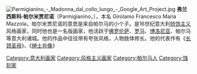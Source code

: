 {{unreferenced|time=2010-08-14T23:16:54+00:00}}
{{Infobox artist
| bgcolour      = #6495ED
| name          = Parmigianino
| image         = Parmigianino Selfportrait.jpg
| caption       = 自画像(约1524年)，油画，直径24.4cm，<BR>维也纳艺术史博物馆藏品
| birthname     = Girolamo Francesco Maria Mazzola
| birthdate     = {{birth date |1503|1|11|}}
| location      = [[帕尔马|帕尔马]]
| deathdate     = {{death date and age |1540|8|24|1503|1|11|}}
| deathplace    = [[克雷莫纳省|克雷莫纳省]]
| nationality   = [[意大利|意大利]]
| field         = [[绘画|绘画]]
| training      = 
| movement      = [[矫饰主义|矫饰主义]]
| works         = 
| patrons       = 
| influenced by = 
| influenced    = 
| awards        = 
}}
[[File:Parmigianino_-_Madonna_dal_collo_lungo_-_Google_Art_Project.jpg|thumb]]
'''弗兰西斯科·帕尔米贾尼诺'''（Parmigianino，{{bd|1503年|1月11日|1540年|8月24日|catIdx=P}}），本名 Girolamo Francesco Maria Mazzola，帕尔米贾尼诺的意思是来自帕尔马的小个子。是16世纪意大利[[矫饰主义|矫饰主义]]风格画家，同时他也是一名版画家，他活跃于[[佛罗伦萨|佛罗伦萨]]、[[罗马|罗马]]、[[博洛尼亚|博洛尼亚]]、帕尔马等意大利诸城。他的作品中往往带有夸张风格，人物肢体修长。他的代表作有《[[长颈圣母|长颈圣母]]》、《[[绅士肖像|绅士肖像]]》

{{Authority control}}
{{DEFAULTSORT:Parmigianino}}
[[Category:意大利画家|Category:意大利画家]]
[[Category:风格主义画家|Category:风格主义画家]]
[[Category:帕尔马人|Category:帕尔马人]]
[[Category:蚀刻家|Category:蚀刻家]]